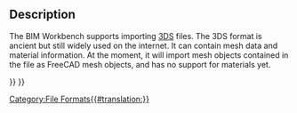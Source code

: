 <languages/>

<div class="mw-translate-fuzzy">
{{docnav/ru|
[[Arch JSON/ru|JSON]]
|
|[[Arch_Workbench/ru|Модуль Arch]]}}
</div>

{{TOCright}}

== Description ==

The BIM Workbench supports importing [https://en.wikipedia.org/wiki/.3ds 3DS] files. The 3DS format is ancient but still widely used on the internet. It can contain mesh data and material information. At the moment, it will import mesh objects contained in the file as FreeCAD mesh objects, and has no support for materials yet.


<div class="mw-translate-fuzzy">
{{docnav/ru|
[[Arch JSON/ru|JSON]]
|
|[[Arch_Workbench/ru|Модуль Arch]]}}
</div>

{{BIM_Tools_navi{{#translation:}}}}
{{Userdocnavi{{#translation:}}}}
[[Category:File Formats{{#translation:}}]]
